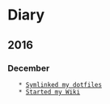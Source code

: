 
= Diary =

== 2016 ==

=== December ===
    * [[2016-12-14|Symlinked my dotfiles]]
    * [[2016-12-13|Started my Wiki]]
